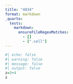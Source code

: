 ```yaml
---
title: "4034"
format: markdown
_quarto:
  tests:
    markdown:
      ensureFileRegexMatches:
        - []
        - [".cell"]
---
```


```r
#| echo: false
#| warning: false
#| message: false
#| output: false
z=3+4
z
```
